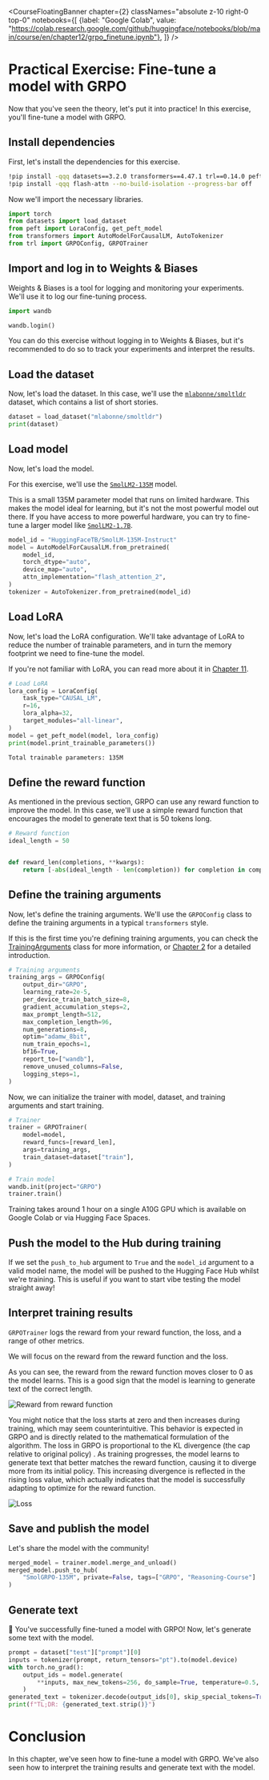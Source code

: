 <CourseFloatingBanner chapter={2}
  classNames="absolute z-10 right-0 top-0"
  notebooks={[
    {label: "Google Colab", value: "https://colab.research.google.com/github/huggingface/notebooks/blob/main/course/en/chapter12/grpo_finetune.ipynb"},
]} />

# Practical Exercise: Fine-tune a model with GRPO

Now that you've seen the theory, let's put it into practice! In this exercise, you'll fine-tune a model with GRPO.

## Install dependencies

First, let's install the dependencies for this exercise.

```bash
!pip install -qqq datasets==3.2.0 transformers==4.47.1 trl==0.14.0 peft==0.14.0 accelerate==1.2.1 bitsandbytes==0.45.2 wandb==0.19.7 --progress-bar off
!pip install -qqq flash-attn --no-build-isolation --progress-bar off
```

Now we'll import the necessary libraries.

```python
import torch
from datasets import load_dataset
from peft import LoraConfig, get_peft_model
from transformers import AutoModelForCausalLM, AutoTokenizer
from trl import GRPOConfig, GRPOTrainer
```

## Import and log in to Weights & Biases

Weights & Biases is a tool for logging and monitoring your experiments. We'll use it to log our fine-tuning process.

```python
import wandb

wandb.login()
```

You can do this exercise without logging in to Weights & Biases, but it's recommended to do so to track your experiments and interpret the results.

## Load the dataset

Now, let's load the dataset. In this case, we'll use the [`mlabonne/smoltldr`](https://huggingface.co/datasets/mlabonne/smoltldr) dataset, which contains a list of short stories.

```python
dataset = load_dataset("mlabonne/smoltldr")
print(dataset)
```

## Load model

Now, let's load the model.

For this exercise, we'll use the [`SmolLM2-135M`](hhttps://huggingface.co/HuggingFaceTB/SmolLM2-135M) model. 

This is a small 135M parameter model that runs on limited hardware. This makes the model ideal for learning, but it's not the most powerful model out there. If you have access to more powerful hardware, you can try to fine-tune a larger model like [`SmolLM2-1.7B`](https://huggingface.co/HuggingFaceTB/SmolLM2-1.7B).

```python
model_id = "HuggingFaceTB/SmolLM-135M-Instruct"
model = AutoModelForCausalLM.from_pretrained(
    model_id,
    torch_dtype="auto",
    device_map="auto",
    attn_implementation="flash_attention_2",
)
tokenizer = AutoTokenizer.from_pretrained(model_id)
```

## Load LoRA

Now, let's load the LoRA configuration. We'll take advantage of LoRA to reduce the number of trainable parameters, and in turn the memory footprint we need to fine-tune the model.

If you're not familiar with LoRA, you can read more about it in [Chapter 11](https://huggingface.co/learn/course/en/chapter11/3).

```python
# Load LoRA
lora_config = LoraConfig(
    task_type="CAUSAL_LM",
    r=16,
    lora_alpha=32,
    target_modules="all-linear",
)
model = get_peft_model(model, lora_config)
print(model.print_trainable_parameters())
```

```sh
Total trainable parameters: 135M
```

## Define the reward function

As mentioned in the previous section, GRPO can use any reward function to improve the model. In this case, we'll use a simple reward function that encourages the model to generate text that is 50 tokens long.

```python
# Reward function
ideal_length = 50


def reward_len(completions, **kwargs):
    return [-abs(ideal_length - len(completion)) for completion in completions]
```

## Define the training arguments

Now, let's define the training arguments. We'll use the `GRPOConfig` class to define the training arguments in a typical `transformers` style.

If this is the first time you're defining training arguments, you can check the [TrainingArguments](https://huggingface.co/docs/transformers/en/main_classes/trainer#trainingarguments) class for more information, or [Chapter 2](https://huggingface.co/learn/course/en/chapter2/1) for a detailed introduction.

```python
# Training arguments
training_args = GRPOConfig(
    output_dir="GRPO",
    learning_rate=2e-5,
    per_device_train_batch_size=8,
    gradient_accumulation_steps=2,
    max_prompt_length=512,
    max_completion_length=96,
    num_generations=8,
    optim="adamw_8bit",
    num_train_epochs=1,
    bf16=True,
    report_to=["wandb"],
    remove_unused_columns=False,
    logging_steps=1,
)
```

Now, we can initialize the trainer with model, dataset, and training arguments and start training.

```python
# Trainer
trainer = GRPOTrainer(
    model=model,
    reward_funcs=[reward_len],
    args=training_args,
    train_dataset=dataset["train"],
)

# Train model
wandb.init(project="GRPO")
trainer.train()
```

Training takes around 1 hour on a single A10G GPU which is available on Google Colab or via Hugging Face Spaces.

## Push the model to the Hub during training

If we set the `push_to_hub` argument to `True` and the `model_id` argument to a valid model name, the model will be pushed to the Hugging Face Hub whilst we're training. This is useful if you want to start vibe testing the model straight away!

## Interpret training results

`GRPOTrainer` logs the reward from your reward function, the loss, and a range of other metrics.

We will focus on the reward from the reward function and the loss.

As you can see, the reward from the reward function moves closer to 0 as the model learns. This is a good sign that the model is learning to generate text of the correct length.

![Reward from reward function](https://huggingface.co/reasoning-course/images/resolve/main/grpo/13.png)

<!-- @qgallouedec @mlabonne could you review this section please!? -->
You might notice that the loss starts at zero and then increases during training, which may seem counterintuitive. This behavior is expected in GRPO and is directly related to the mathematical formulation of the algorithm. The loss in GRPO is proportional to the KL divergence (the cap relative to original policy) . As training progresses, the model learns to generate text that better matches the reward function, causing it to diverge more from its initial policy. This increasing divergence is reflected in the rising loss value, which actually indicates that the model is successfully adapting to optimize for the reward function.

![Loss](https://huggingface.co/reasoning-course/images/resolve/main/grpo/14.png)

## Save and publish the model

Let's share the model with the community!

```python
merged_model = trainer.model.merge_and_unload()
merged_model.push_to_hub(
    "SmolGRPO-135M", private=False, tags=["GRPO", "Reasoning-Course"]
)
```

## Generate text

🎉 You've successfully fine-tuned a model with GRPO! Now, let's generate some text with the model.

```python
prompt = dataset["test"]["prompt"][0]
inputs = tokenizer(prompt, return_tensors="pt").to(model.device)
with torch.no_grad():
    output_ids = model.generate(
        **inputs, max_new_tokens=256, do_sample=True, temperature=0.5, min_p=0.1
    )
generated_text = tokenizer.decode(output_ids[0], skip_special_tokens=True)[len(prompt) :]
print(f"TL;DR: {generated_text.strip()}")
```

# Conclusion

In this chapter, we've seen how to fine-tune a model with GRPO. We've also seen how to interpret the training results and generate text with the model.
